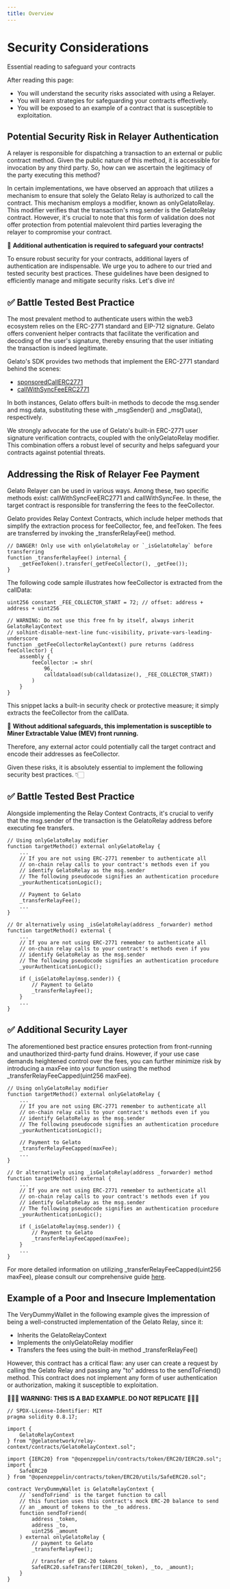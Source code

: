 ```yaml
---
title: Overview
---
```


# Security Considerations

Essential reading to safeguard your contracts

After reading this page:

- You will understand the security risks associated with using a Relayer.
- You will learn strategies for safeguarding your contracts effectively.
- You will be exposed to an example of a contract that is susceptible to exploitation.

## Potential Security Risk in Relayer Authentication

A relayer is responsible for dispatching a transaction to an external or public contract method. Given the public nature of this method, it is accessible for invocation by any third party. So, how can we ascertain the legitimacy of the party executing this method?

In certain implementations, we have observed an approach that utilizes a mechanism to ensure that solely the Gelato Relay is authorized to call the contract. This mechanism employs a modifier, known as onlyGelatoRelay. This modifier verifies that the transaction's msg.sender is the GelatoRelay contract. However, it's crucial to note that this form of validation does not offer protection from potential malevolent third parties leveraging the relayer to compromise your contract.

🚨 **Additional authentication is required to safeguard your contracts!**

To ensure robust security for your contracts, additional layers of authentication are indispensable. We urge you to adhere to our tried and tested security best practices. These guidelines have been designed to efficiently manage and mitigate security risks. Let's dive in!

## ✅ Battle Tested Best Practice

The most prevalent method to authenticate users within the web3 ecosystem relies on the ERC-2771 standard and EIP-712 signature. Gelato offers convenient helper contracts that facilitate the verification and decoding of the user's signature, thereby ensuring that the user initiating the transaction is indeed legitimate.

Gelato's SDK provides two methods that implement the ERC-2771 standard behind the scenes:

- [sponsoredCallERC2771](/relay/sdk/sponsoredCallERC2771)
- [callWithSyncFeeERC2771](/relay/sdk/callWithSyncFeeERC2771)

In both instances, Gelato offers built-in methods to decode the msg.sender and msg.data, substituting these with _msgSender() and _msgData(), respectively.

We strongly advocate for the use of Gelato's built-in ERC-2771 user signature verification contracts, coupled with the onlyGelatoRelay modifier. This combination offers a robust level of security and helps safeguard your contracts against potential threats.

## Addressing the Risk of Relayer Fee Payment

Gelato Relayer can be used in various ways. Among these, two specific methods exist: callWithSyncFeeERC2771 and callWithSyncFee. In these, the target contract is responsible for transferring the fees to the feeCollector.

Gelato provides Relay Context Contracts, which include helper methods that simplify the extraction process for feeCollector, fee, and feeToken. The fees are transferred by invoking the _transferRelayFee() method.

```solidity
// DANGER! Only use with onlyGelatoRelay or `_isGelatoRelay` before transferring
function _transferRelayFee() internal {
    _getFeeToken().transfer(_getFeeCollector(), _getFee());
}
```

The following code sample illustrates how feeCollector is extracted from the callData:

```solidity
uint256 constant _FEE_COLLECTOR_START = 72; // offset: address + address + uint256

// WARNING: Do not use this free fn by itself, always inherit GelatoRelayContext
// solhint-disable-next-line func-visibility, private-vars-leading-underscore
function _getFeeCollectorRelayContext() pure returns (address feeCollector) {
    assembly {
        feeCollector := shr(
            96,
            calldataload(sub(calldatasize(), _FEE_COLLECTOR_START))
        )
    }
}
```

This snippet lacks a built-in security check or protective measure; it simply extracts the feeCollector from the callData.

🚨 **Without additional safeguards, this implementation is susceptible to Miner Extractable Value (MEV) front running.**

Therefore, any external actor could potentially call the target contract and encode their addresses as feeCollector.

Given these risks, it is absolutely essential to implement the following security best practices. 👇🏻

## ✅ Battle Tested Best Practice

Alongside implementing the Relay Context Contracts, it's crucial to verify that the msg.sender of the transaction is the GelatoRelay address before executing fee transfers.

```solidity
// Using onlyGelatoRelay modifier
function targetMethod() external onlyGelatoRelay {
    ...
    // If you are not using ERC-2771 remember to authenticate all 
    // on-chain relay calls to your contract's methods even if you 
    // identify GelatoRelay as the msg.sender
    // The following pseudocode signifies an authentication procedure
    _yourAuthenticationLogic();

    // Payment to Gelato
    _transferRelayFee();
    ...
}

// Or alternatively using _isGelatoRelay(address _forwarder) method
function targetMethod() external {
    ...
    // If you are not using ERC-2771 remember to authenticate all 
    // on-chain relay calls to your contract's methods even if you 
    // identify GelatoRelay as the msg.sender
    // The following pseudocode signifies an authentication procedure
    _yourAuthenticationLogic();
        
    if (_isGelatoRelay(msg.sender)) {
        // Payment to Gelato
        _transferRelayFee();
    }
    ...
}
```

## ✅ Additional Security Layer

The aforementioned best practice ensures protection from front-running and unauthorized third-party fund drains. However, if your use case demands heightened control over the fees, you can further minimize risk by introducing a maxFee into your function using the method _transferRelayFeeCapped(uint256 maxFee).

```solidity
// Using onlyGelatoRelay modifier
function targetMethod() external onlyGelatoRelay {
    ...
    // If you are not using ERC-2771 remember to authenticate all 
    // on-chain relay calls to your contract's methods even if you 
    // identify GelatoRelay as the msg.sender
    // The following pseudocode signifies an authentication procedure
    _yourAuthenticationLogic();

    // Payment to Gelato
    _transferRelayFeeCapped(maxFee);
    ...
}

// Or alternatively using _isGelatoRelay(address _forwarder) method
function targetMethod() external {
    ...
    // If you are not using ERC-2771 remember to authenticate all 
    // on-chain relay calls to your contract's methods even if you 
    // identify GelatoRelay as the msg.sender
    // The following pseudocode signifies an authentication procedure
    _yourAuthenticationLogic();
        
    if (_isGelatoRelay(msg.sender)) {
        // Payment to Gelato
        _transferRelayFeeCapped(maxFee);
    }
    ...
}
```

For more detailed information on utilizing _transferRelayFeeCapped(uint256 maxFee), please consult our comprehensive guide [here](/relay/security/fee-capping).

## Example of a Poor and Insecure Implementation

The VeryDummyWallet in the following example gives the impression of being a well-constructed implementation of the Gelato Relay, since it:

- Inherits the GelatoRelayContext
- Implements the onlyGelatoRelay modifier
- Transfers the fees using the built-in method _transferRelayFee()

However, this contract has a critical flaw: any user can create a request by calling the Gelato Relay and passing any "to" address to the sendToFriend() method. This contract does not implement any form of user authentication or authorization, making it susceptible to exploitation.

🚨🚨🚨 **WARNING: THIS IS A BAD EXAMPLE. DO NOT REPLICATE** 🚨🚨🚨

```solidity
// SPDX-License-Identifier: MIT
pragma solidity 0.8.17;

import {
    GelatoRelayContext
} from "@gelatonetwork/relay-context/contracts/GelatoRelayContext.sol";

import {IERC20} from "@openzeppelin/contracts/token/ERC20/IERC20.sol";
import {
    SafeERC20
} from "@openzeppelin/contracts/token/ERC20/utils/SafeERC20.sol";

contract VeryDummyWallet is GelatoRelayContext {
    // `sendToFriend` is the target function to call
    // this function uses this contract's mock ERC-20 balance to send
    // an _amount of tokens to the _to address.
    function sendToFriend(
        address _token,
        address _to,
        uint256 _amount
    ) external onlyGelatoRelay {
        // payment to Gelato
        _transferRelayFee();

        // transfer of ERC-20 tokens
        SafeERC20.safeTransfer(IERC20(_token), _to, _amount);
    }
}
```